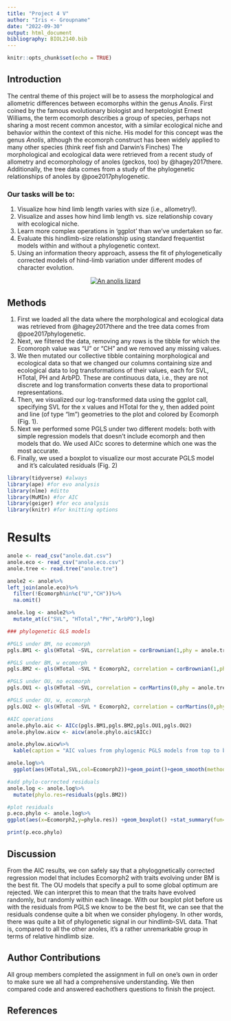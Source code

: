 ```yaml
---
title: "Project 4 V"
author: "Iris <- Groupname"
date: "2022-09-30"
output: html_document
bibliography: BIOL2140.bib
---
```


```r
knitr::opts_chunk$set(echo = TRUE)
```

## Introduction 

The central theme of this project will be to assess the morphological and allometric differences between ecomorphs within the genus *Anolis*. First coined by the famous evolutionary biologist and herpetologist Ernest Williams, the term ecomorph describes a group of species, perhaps not sharing a most recent common ancestor, with a similar ecological niche and behavior within the context of this niche. His model for this concept was the genus *Anolis*, although the ecomorph construct has been widely applied to many other species (think reef fish and Darwin’s Finches) The morphological and ecological data were retrieved from a recent study of allometry and ecomorphology of anoles (geckos, too) by @hagey2017there. Additionally, the tree data comes from a study of the phylogenetic relationships of anoles by @poe2017phylogenetic.

### Our tasks will be to:

  1. Visualize how hind limb length varies with size (i.e., allometry!).
  2. Visualize and asses how hind limb length vs. size relationship covary with ecological niche.
  3. Learn more complex operations in 'ggplot' than we’ve undertaken so far.
  4. Evaluate this hindlimb-size relationship using standard frequentist models within and without a phylogenetic context.
  5. Using an information theory approach, assess the fit of phylogenetically corrected models of hind-limb variation under different modes of character evolution.

<center>
[![An anolis lizard](https://images.pexels.com/photos/13579344/pexels-photo-13579344.jpeg?cs=srgb&dl=pexels-janice-carriger-13579344.jpg&fm=jpg)](https://images.pexels.com/photos/13579344/pexels-photo-13579344.jpeg?cs=srgb&dl=pexels-janice-carriger-13579344.jpg&fm=jpg)
</center>

## Methods

  1. First we loaded all the data where the morphological and ecological data was retrieved from @hagey2017there and the tree data comes from @poe2017phylogenetic.
  2. Next, we filtered the data, removing any rows is the tibble for which the Ecomoroph value was “U” or “CH” and we removed any missing values.
  3. We then mutated our collective tibble containing morphological and ecological data so that we changed our columns containing size and ecological data to log transformations of their values, each for SVL, HTotal, PH and ArbPD. These are continuous data, i.e., they are not discrete and log transformation converts these data to proportional representations. 
  3. Then, we visualized our log-transformed data using the ggplot call, specifying SVL for the x values and HTotal for the y, then added point and line (of type "lm") geometries to the plot and colored by Ecomorph (Fig. 1).
  4. Next we performed some PGLS under two different models: both with simple regression models that doesn’t include ecomorph and then models that do. We used AICc scores to determine which one was the most accurate. 
  5. Finally, we used a boxplot to visualize our most accurate PGLS model and it's calculated residuals (Fig. 2)




```r
library(tidyverse) #always
library(ape) #for evo analysis
library(nlme) #ditto
library(MuMIn) #for AIC
library(geiger) #for eco analysis
library(knitr) #for knitting options
```

# Results

```r
anole <- read_csv("anole.dat.csv")
anole.eco <- read_csv("anole.eco.csv")
anole.tree <- read.tree("anole.tre")
```

```r
anole2 <- anole%>%
left_join(anole.eco)%>%
  filter(!Ecomorph%in%c("U","CH"))%>%
  na.omit()

anole.log <- anole2%>%
  mutate_at(c("SVL", "HTotal","PH","ArbPD"),log)
```

```r
### phylogenetic GLS models

#PGLS under BM, no ecomorph
pgls.BM1 <- gls(HTotal ~SVL, correlation = corBrownian(1,phy = anole.tree,form=~Species),data = anole.log, method = "ML")

#PGLS under BM, w ecomorph
pgls.BM2 <- gls(HTotal ~SVL * Ecomorph2, correlation = corBrownian(1,phy = anole.tree,form=~Species),data = anole.log, method = "ML")

#PGLS under OU, no ecomorph
pgls.OU1 <- gls(HTotal ~SVL, correlation = corMartins(0,phy = anole.tree,form=~Species),data = anole.log, method = "ML")

#PGLS under OU, w, ecomorph
pgls.OU2 <- gls(HTotal ~SVL * Ecomorph2, correlation = corMartins(0,phy = anole.tree,form=~Species),data = anole.log, method = "ML")
```

```r
#AIC operations
anole.phylo.aic <- AICc(pgls.BM1,pgls.BM2,pgls.OU1,pgls.OU2)
anole.phylow.aicw <- aicw(anole.phylo.aic$AICc)
```

```r
anole.phylow.aicw%>%
  kable(caption = "AIC values from phylogenic PGLS models from top to bottom as: PGLS under BM,= no ecomorph , PGLS under BM w ecomorph , PGLS under OU no ecomorph , and PGLS under OU w ecomorph")
```


```r
anole.log%>%
  ggplot(aes(HTotal,SVL,col=Ecomorph2))+geom_point()+geom_smooth(method="lm")
```

```r
#add phylo-corrected residuals
anole.log <- anole.log%>%
  mutate(phylo.res=residuals(pgls.BM2))
```

```r
#plot residuals
p.eco.phylo <- anole.log%>%
ggplot(aes(x=Ecomorph2,y=phylo.res)) +geom_boxplot() +stat_summary(fun=mean, geom="point", size=3)

print(p.eco.phylo)

```

## Discussion

From the AIC results, we con safely say that a phyloggnetically corrected regression model that includes Ecomorph2 with traits evolving under BM is the best fit. The OU models that specify a pull to some global optimum are rejected. We can interpret this to mean that the traits have evolved randomly, but randomly within each lineage.
With our boxplot plot before us with the residuals from PGLS we know to be the best fit, we can see that the residuals condense quite a bit when we consider phylogeny. In other words, there was quite a bit of phylogenetic signal in our hindlimb-SVL data. That is, compared to all the other anoles, it’s a rather unremarkable group in terms of relative hindlimb size.



## Author Contributions

All group members completed the assignment in full on one's own in order to make sure we all had a comprehensive understanding. We then compared code and answered eachothers questions to finish the project.

## References

